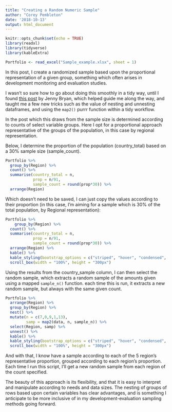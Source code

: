 ```yaml
---
title: "Creating a Random Numeric Sample"
author: "Corey Pembleton"
date: '2018-10-13'
output: html_document
---
```


```r
knitr::opts_chunk$set(echo = TRUE)
library(readxl)
library(tidyverse)
library(kableExtra)

```

```r
Portfolio <- read_excel("Sample_example.xlsx", sheet = 1)
```

In this post, I create a randomized sample based upon the proportional representation of a given group, something which often arises in development monitoring and evaluation studies.

I wasn't so sure how to go about doing this smoothly in a tidy way, until I found [this post](https://jennybc.github.io/purrr-tutorial/ls12_different-sized-samples.html) by Jenny Bryan, which helped guide me along the way, and taught me a few new tricks such as the value of nesting and unnesting dataframes, and using the ```map2()``` purrr function within a tidy workflow.

In the post which this draws from the sample size is determined according to counts of select variable groups. Here I opt for a proportional approach representative of the groups of the population, in this case by regional representation. 

Below, I determine the proportion of the population (country_total) based on a 30% sample size (sample_count).

```r
Portfolio %>% 
  group_by(Region) %>% 
  count() %>% 
  summarise(country_total = n,
            prop = n/91,
            sample_count = round(prop*30)) %>%
  arrange(Region)
```

Which doesn't need to be saved, I can just copy the values according to their proportion (in this case, I'm aiming for a sample which is 30% of the total population, by Regional representation):
```r
Portfolio %>% 
    group_by(Region) %>% 
  count() %>% 
  summarise(country_total = n,
            prop = n/91,
            sample_count = round(prop*30)) %>%
  arrange(Region) %>% 
  kable() %>%
  kable_styling(bootstrap_options = c("striped", "hover", "condensed", "responsive")) %>%
  scroll_box(width = "100%", height = "300px")

```

Using the results from the country_sample column, I can then select the random sample, which extracts a random sample of the amounts given using a mapped ```sample_n()``` function. each time this is run, it extracts a new random sample, but always with the same given count.

```r

Portfolio %>% 
  arrange(Region) %>% 
  group_by(Region) %>% 
  nest() %>% 
  mutate(n = c(7,0,9,1,13),
         samp = map2(data, n, sample_n)) %>% 
  select(Region, samp) %>% 
  unnest() %>% 
  kable() %>%
  kable_styling(bootstrap_options = c("striped", "hover", "condensed", "responsive")) %>%
  scroll_box(width = "100%", height = "300px")

```

And with that, I know have a sample according to each of the 5 region's representative proportion, grouped according to each region's proportion. Each time I run this script, I'll get a new random sample from each region of the count specified. 

The beauty of this approach is its flexibility, and that it is easy to interpret and manipulate according to needs and data sizes. The nesting of groups of rows based upon certain variables has clear advantages, and is something I anticipate to be more inclusive of in my development-evaluation sampling methods going forward. 




